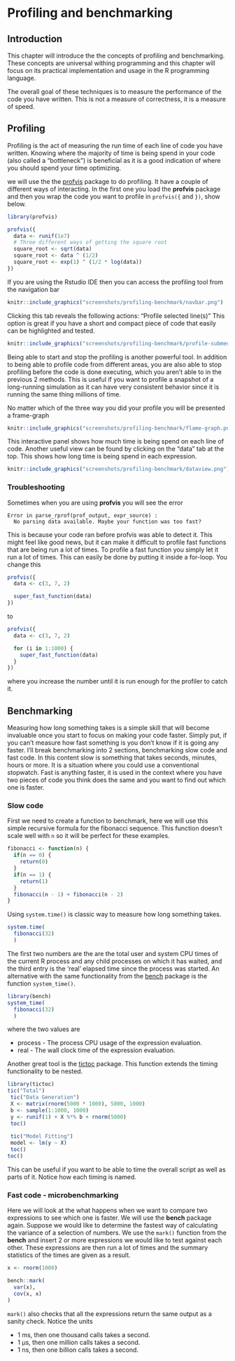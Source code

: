 # Profiling and benchmarking {#profile-benchmark}

## Introduction

This chapter will introduce the the concepts of profiling and benchmarking. These concepts are universal withing programming and this chapter will focus on its practical implementation and usage in the R programming language.

The overall goal of these techniques is to measure the performance of the code you have written. This is not a measure of correctness, it is a measure of speed.

## Profiling

Profiling is the act of measuring the run time of each line of code you have written. Knowing where the majority of time is being spend in your code (also called a "bottleneck") is beneficial as it is a good indication of where you should spend your time optimizing.  

we will use the the [profvis](https://rstudio.github.io/profvis/) package to do profiling. It have a couple of different ways of interacting. In the first one you load the **profvis** package and then you wrap the code you want to profile in `profvis({` and `})`, show below.

```r
library(profvis)

profvis({
  data <- runif(1e7)
  # Three different ways of getting the square root
  square_root <- sqrt(data)
  square_root <- data ^ (1/2)
  square_root <- exp(1) ^ (1/2 * log(data))
})
```

If you are using the Rstudio IDE then you can access the profiling tool from the navigation bar

```r
knitr::include_graphics("screenshots/profiling-benchmark/navbar.png")
```

Clicking this tab reveals the following actions: "Profile selected line(s)" This option is great if you have a short and compact piece of code that easily can be highlighted and tested. 

```r
knitr::include_graphics("screenshots/profiling-benchmark/profile-submenu.png")
```

Being able to start and stop the profiling is another powerful tool. In addition to being able to profile code from different areas, you are also able to stop profiling before the code is done executing, which you aren't able to in the previous 2 methods. This is useful if you want to profile a snapshot of a long-running simulation as it can have very consistent behavior since it is running the same thing millions of time.

No matter which of the three way you did your profile you will be presented a frame-graph

```r
knitr::include_graphics("screenshots/profiling-benchmark/flame-graph.png")
```

This interactive panel shows how much time is being spend on each line of code. Another useful view can be found by clicking on the "data" tab at the top. This shows how long time is being spend in each expression.

```r
knitr::include_graphics("screenshots/profiling-benchmark/dataview.png")
```

### Troubleshooting

Sometimes when you are using **profvis** you will see the error 

```{}
Error in parse_rprof(prof_output, expr_source) : 
  No parsing data available. Maybe your function was too fast?
```

This is because your code ran before profvis was able to detect it. This might feel like good news, but it can make it difficult to profile fast functions that are being run a lot of times. To profile a fast function you simply let it run a lot of times. This can easily be done by putting it inside a for-loop. You change this

```r
profvis({
  data <- c(3, 7, 2)

  super_fast_function(data)
})
```

to 

```r
profvis({
  data <- c(3, 7, 2)

  for (i in 1:1000) {
    super_fast_function(data)
  }
})
```

where you increase the number until it is run enough for the profiler to catch it.

## Benchmarking

Measuring how long something takes is a simple skill that will become invaluable once you start to focus on making your code faster. Simply put, if you can't measure how fast something is you don't know if it is going any faster. I'll break benchmarking into 2 sections, benchmarking slow code and fast code. In this content slow is something that takes seconds, minutes, hours or more. It is a situation where you could use a conventional stopwatch. Fast is anything faster, it is used in the context where you have two pieces of code you think does the same and you want to find out which one is faster. 

### Slow code

First we need to create a function to benchmark, here we will use this simple recursive formula for the fibonacci sequence. This function doesn't scale well with `n` so it will be perfect for these examples.

```r
fibonacci <- function(n) {
  if(n == 0) {
    return(0)
  }
  if(n == 1) {
    return(1)
  }
  fibonacci(n - 1) + fibonacci(n - 2)
}
```

Using `system.time()` is classic way to measure how long something takes.

```r
system.time(
  fibonacci(32)
  )
```

The first two numbers are the are the total user and system CPU times of the current R process and any child processes on which it has waited, and the third entry is the ‘real’ elapsed time since the process was started. An alternative with the same functionality from the [bench](http://bench.r-lib.org) package is the function `system_time()`.

```r
library(bench)
system_time(
  fibonacci(32)
  )
```

where the two values are

- process - The process CPU usage of the expression evaluation.
- real - The wall clock time of the expression evaluation.

Another great tool is the [tictoc](http://collectivemedia.github.io/tictoc/) package. This function extends the timing functionality to be nested.

```r
library(tictoc)
tic("Total")
 tic("Data Generation")
 X <- matrix(rnorm(5000 * 1000), 5000, 1000)
 b <- sample(1:1000, 1000)
 y <- runif(1) + X %*% b + rnorm(5000)
 toc()
 
 tic("Model Fitting")
 model <- lm(y ~ X)
 toc()
toc()
```

This can be useful if you want to be able to time the overall script as well as parts of it. Notice how each timing is named.

### Fast code - microbenchmarking

Here we will look at the what happens when we want to compare two expressions to see which one is faster. We will use the **bench** package again. Suppose we would like to determine the fastest way of calculating the variance of a selection of numbers. We use the `mark()` function from the **bench** and insert 2 or more expressions we would like to test against each other. These expressions are then run a lot of times and the summary statistics of the times are given as a result. 

```r
x <- rnorm(1000)

bench::mark(
  var(x),
  cov(x, x)
)
```

`mark()` also checks that all the expressions return the same output as a sanity check. Notice the units

- 1 ms, then one thousand calls takes a second.
- 1 µs, then one million calls takes a second.
- 1 ns, then one billion calls takes a second.
